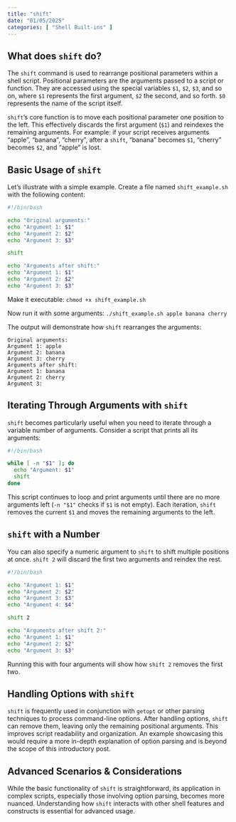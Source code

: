 ```yaml
---
title: "shift"
date: "01/05/2025"
categories: [ "Shell Built-ins" ]
---
```

## What does `shift` do?

The `shift` command is used to rearrange positional parameters within a shell script.  Positional parameters are the arguments passed to a script or function.  They are accessed using the special variables `$1`, `$2`, `$3`, and so on, where `$1` represents the first argument, `$2` the second, and so forth. `$0` represents the name of the script itself.

`shift`'s core function is to move each positional parameter one position to the left.  This effectively discards the first argument (`$1`) and reindexes the remaining arguments.  For example: if your script receives arguments "apple", "banana", "cherry", after a `shift`,  "banana" becomes `$1`, "cherry" becomes `$2`, and "apple" is lost.


## Basic Usage of `shift`

Let's illustrate with a simple example. Create a file named `shift_example.sh` with the following content:

```bash
#!/bin/bash

echo "Original arguments:"
echo "Argument 1: $1"
echo "Argument 2: $2"
echo "Argument 3: $3"

shift

echo "Arguments after shift:"
echo "Argument 1: $1"
echo "Argument 2: $2"
echo "Argument 3: $3"
```

Make it executable: `chmod +x shift_example.sh`

Now run it with some arguments: `./shift_example.sh apple banana cherry`

The output will demonstrate how `shift` rearranges the arguments:

```
Original arguments:
Argument 1: apple
Argument 2: banana
Argument 3: cherry
Arguments after shift:
Argument 1: banana
Argument 2: cherry
Argument 3: 
```


## Iterating Through Arguments with `shift`

`shift` becomes particularly useful when you need to iterate through a variable number of arguments.  Consider a script that prints all its arguments:


```bash
#!/bin/bash

while [ -n "$1" ]; do
  echo "Argument: $1"
  shift
done
```

This script continues to loop and print arguments until there are no more arguments left (`-n "$1"` checks if `$1` is not empty).  Each iteration, `shift` removes the current `$1` and moves the remaining arguments to the left.


##  `shift` with a Number

You can also specify a numeric argument to `shift` to shift multiple positions at once.  `shift 2` will discard the first two arguments and reindex the rest.

```bash
#!/bin/bash

echo "Argument 1: $1"
echo "Argument 2: $2"
echo "Argument 3: $3"
echo "Argument 4: $4"

shift 2

echo "Arguments after shift 2:"
echo "Argument 1: $1"
echo "Argument 2: $2"
echo "Argument 3: $3"

```

Running this with four arguments will show how `shift 2` removes the first two.


## Handling Options with `shift`

`shift` is frequently used in conjunction with `getopt` or other parsing techniques to process command-line options.  After handling options, `shift` can remove them, leaving only the remaining positional arguments.  This improves script readability and organization.  An example showcasing this would require a more in-depth explanation of option parsing and is beyond the scope of this introductory post.


##  Advanced Scenarios & Considerations

While the basic functionality of `shift` is straightforward, its application in complex scripts, especially those involving option parsing, becomes more nuanced.  Understanding how `shift` interacts with other shell features and constructs is essential for advanced usage.

